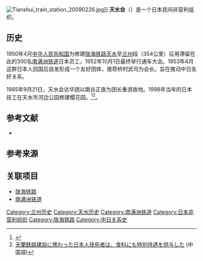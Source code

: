 [[Image:Tianshui_train_station_20090226.jpg|thumb]]]]
'''天水会'''（{{lang-en|Tianshui Association}}）是一个日本民间非营利组织。

==历史==
1950年4月[[中华人民共和国|中华人民共和国]]为修建[[陇海铁路|陇海铁路]][[天水|天水]]至[[兰州|兰州]]段（354公里）征用滞留在此的300名[[南满洲铁道|南满洲铁道]]日本员工，1952年10月1日最终举行通车大会。1953年4月这群日本人回国后自发形成一个友好团体，推荐桥村武司为会长。旨在推动中日友好关系。

1985年9月21日，天水会访华团以南谷正直为团长重游故地。1998年当年的日本技工在天水市河边公园修建樱花园。<ref>{{Cite web |url=http://www.spc.jst.go.jp/experiences/exchange/exchange_1408.html |title=天水会について―中国の天蘭線建設と日本帰国後の活動― |access-date=2021-01-02 |archive-date=2020-07-14 |archive-url=https://web.archive.org/web/20200714060106/https://spc.jst.go.jp/experiences/exchange/exchange_1408.html |dead-url=no }}</ref><ref>[http://www.chinanews.com/cul/news/2010/04-16/2230505.shtml 天蘭鉄路建設に携わった日本人技術者は、食料にも特別待遇を供与した] {{Wayback|url=http://www.chinanews.com/cul/news/2010/04-16/2230505.shtml |date=20200714083737 }} (中国語)</ref>。

== 参考文献 ==
* {{Cite book|和書|author = 堀井弘一郎 |title = 「満州」から集団連行された鉄道技術者たち |publisher = [[創土社|創土社]] |year = 2015 |isbn = 978-4-7988-0220-6 }}

== 参考来源==
{{reflist}}

== 关联项目 ==
* [[陇海铁路|陇海铁路]]
* [[南满洲铁道|南满洲铁道]]

[[Category:兰州历史|Category:兰州历史]]
[[Category:天水历史|Category:天水历史]]
[[Category:南满洲铁道|Category:南满洲铁道]]
[[Category:日本非营利组织|Category:日本非营利组织]]
[[Category:陇海铁路|Category:陇海铁路]]
[[Category:中日关系史|Category:中日关系史]]